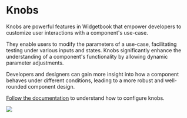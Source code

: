 # Knobs

Knobs are powerful features in Widgetbook that empower developers to customize
user interactions with a component's use-case.

They enable users to modify the parameters of a use-case, facilitating testing
under various inputs and states. Knobs significantly enhance the understanding
of a component's functionality by allowing dynamic parameter adjustments.

Developers and designers can gain more insight into how a component behaves
under different conditions, leading to a more robust and well-rounded component
design.

[Follow the documentation](/knobs/overview) to understand how to configure
knobs.

<Image src="/assets/knobs/knobs.png" zoom />
